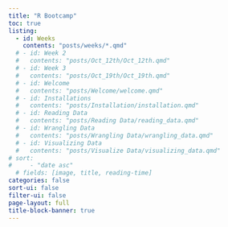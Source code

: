 ```yaml
---
title: "R Bootcamp"
toc: true
listing: 
  - id: Weeks
    contents: "posts/weeks/*.qmd"
  # - id: Week 2
  #   contents: "posts/Oct_12th/Oct_12th.qmd"
  # - id: Week 3
  #   contents: "posts/Oct_19th/Oct_19th.qmd"
  # - id: Welcome
  #   contents: "posts/Welcome/welcome.qmd"
  # - id: Installations
  #   contents: "posts/Installation/installation.qmd"
  # - id: Reading Data
  #   contents: "posts/Reading Data/reading_data.qmd"
  # - id: Wrangling Data 
  #   contents: "posts/Wrangling Data/wrangling_data.qmd"
  # - id: Visualizing Data
  #   contents: "posts/Visualize Data/visualizing_data.qmd"
# sort:
#     - "date asc"
  # fields: [image, title, reading-time]
categories: false
sort-ui: false
filter-ui: false
page-layout: full
title-block-banner: true
---
```

